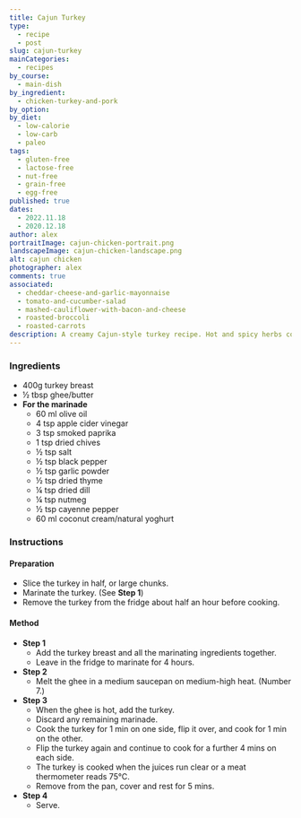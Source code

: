 ```yaml
---
title: Cajun Turkey
type:
  - recipe
  - post
slug: cajun-turkey
mainCategories:
  - recipes
by_course:
  - main-dish
by_ingredient:
  - chicken-turkey-and-pork
by_option:
by_diet:
  - low-calorie
  - low-carb
  - paleo
tags:
  - gluten-free
  - lactose-free
  - nut-free
  - grain-free
  - egg-free
published: true
dates:
  - 2022.11.18
  - 2020.12.18
author: alex
portraitImage: cajun-chicken-portrait.png
landscapeImage: cajun-chicken-landscape.png
alt: cajun chicken
photographer: alex
comments: true
associated:
  - cheddar-cheese-and-garlic-mayonnaise
  - tomato-and-cucumber-salad
  - mashed-cauliflower-with-bacon-and-cheese
  - roasted-broccoli
  - roasted-carrots
description: A creamy Cajun-style turkey recipe. Hot and spicy herbs cover a juicy turkey breast seared in the pan. Use coconut cream for a lactose-free marinade, or stick with natural yoghurt. Carl loves it!
---
```


<Ingredients>

### Ingredients

- 400g turkey breast
- ½ tbsp ghee/butter
- **For the marinade**
  - 60 ml olive oil
  - 4 tsp apple cider vinegar
  - 3 tsp smoked paprika
  - 1 tsp dried chives
  - ½ tsp salt
  - ½ tsp black pepper
  - ½ tsp garlic powder
  - ½ tsp dried thyme
  - ¼ tsp dried dill
  - ¼ tsp nutmeg
  - ½ tsp cayenne pepper
  - 60 ml coconut cream/natural yoghurt

</Ingredients>

<Instructions>

### Instructions

#### Preparation

- Slice the turkey in half, or large chunks.
- Marinate the turkey. (See **Step 1**)
- Remove the turkey from the fridge about half an hour before cooking.

#### Method

- **Step 1**
  - Add the turkey breast and all the marinating ingredients together.
  - Leave in the fridge to marinate for 4 hours.
- **Step 2**
  - Melt the ghee in a medium saucepan on medium-high heat. (Number 7.)
- **Step 3**
  - When the ghee is hot, add the turkey.
  - Discard any remaining marinade.
  - Cook the turkey for 1 min on one side, flip it over, and cook for 1 min on the other.
  - Flip the turkey again and continue to cook for a further 4 mins on each side.
  - The turkey is cooked when the juices run clear or a meat thermometer reads 75°C.
  - Remove from the pan, cover and rest for 5 mins.
- **Step 4**
  - Serve.

</Instructions>
